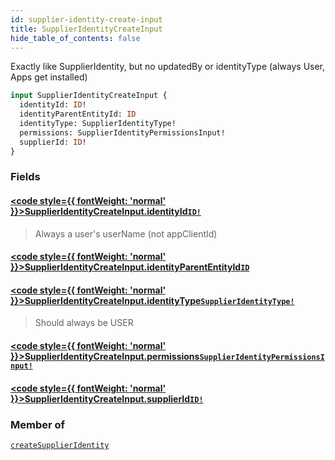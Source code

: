```yaml
---
id: supplier-identity-create-input
title: SupplierIdentityCreateInput
hide_table_of_contents: false
---
```








Exactly like SupplierIdentity, but no updatedBy or identityType (always User, Apps get installed)

```graphql
input SupplierIdentityCreateInput {
  identityId: ID!
  identityParentEntityId: ID
  identityType: SupplierIdentityType!
  permissions: SupplierIdentityPermissionsInput!
  supplierId: ID!
}
```


### Fields

#### [<code style={{ fontWeight: 'normal' }}>SupplierIdentityCreateInput.<b>identityId</b></code>](#)<Bullet />[`ID!`](/supply/api/graphql-admin/reference/scalars/id) <Badge class="secondary" text="non-null"/> <Badge class="secondary" text="scalar"/>
> Always a user's userName (not appClientId)
> 

#### [<code style={{ fontWeight: 'normal' }}>SupplierIdentityCreateInput.<b>identityParentEntityId</b></code>](#)<Bullet />[`ID`](/supply/api/graphql-admin/reference/scalars/id) <Badge class="secondary" text="scalar"/>
> 
> 

#### [<code style={{ fontWeight: 'normal' }}>SupplierIdentityCreateInput.<b>identityType</b></code>](#)<Bullet />[`SupplierIdentityType!`](/supply/api/graphql-admin/reference/enums/supplier-identity-type) <Badge class="secondary" text="non-null"/> <Badge class="secondary" text="enum"/>
> Should always be USER
> 

#### [<code style={{ fontWeight: 'normal' }}>SupplierIdentityCreateInput.<b>permissions</b></code>](#)<Bullet />[`SupplierIdentityPermissionsInput!`](/supply/api/graphql-admin/reference/inputs/supplier-identity-permissions-input) <Badge class="secondary" text="non-null"/> <Badge class="secondary" text="input"/>
> 
> 

#### [<code style={{ fontWeight: 'normal' }}>SupplierIdentityCreateInput.<b>supplierId</b></code>](#)<Bullet />[`ID!`](/supply/api/graphql-admin/reference/scalars/id) <Badge class="secondary" text="non-null"/> <Badge class="secondary" text="scalar"/>
> 
> 



### Member of

[`createSupplierIdentity`](/supply/api/graphql-admin/reference/mutations/create-supplier-identity)  <Badge class="secondary" text="mutation"/>



